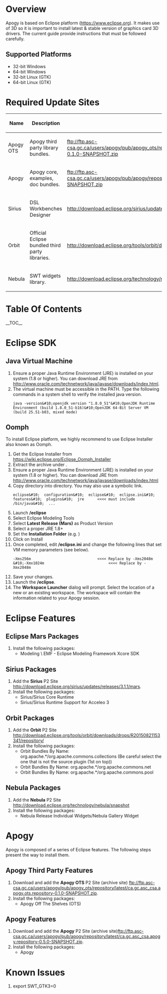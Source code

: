 = Overview =
Apogy is based on Eclipse platform ([https://www.eclipse.org https://www.eclipse.org]).  It makes use of 3D so it is important to install latest & stable version of graphics card 3D drivers.  The current guide provide instructions that must be followed carefully.

== Supported Platforms ==
* 32-bit Windows
* 64-bit Windows
* 32-bit Linux (GTK)
* 64-bit Linux (GTK) 

= Required Update Sites =
{|
! Name
! Description
! URLs
|-
| Apogy OTS
| Apogy third party library bundles.
| [ftp://ftp.asc-csa.gc.ca/users/apogy/pub/apogy_ots/repository/latest/ca.gc.asc_csa.apogy.ots.repository-0.1.0-SNAPSHOT.zip ftp://ftp.asc-csa.gc.ca/users/apogy/pub/apogy_ots/repository/latest/ca.gc.asc_csa.apogy.ots.repository-0.1.0-SNAPSHOT.zip]
|-
| Apogy
| Apogy core, examples, doc bundles.
| [ftp://ftp.asc-csa.gc.ca/users/apogy/pub/apogy/repository/latest/ca.gc.asc_csa.apogy.repository-0.5.0-SNAPSHOT.zip ftp://ftp.asc-csa.gc.ca/users/apogy/pub/apogy/repository/latest/ca.gc.asc_csa.apogy.repository-0.5.0-SNAPSHOT.zip]
|-
| Sirius
| DSL Workbenches Designer 
| [http://download.eclipse.org/sirius/updates/releases/3.1.1/mars http://download.eclipse.org/sirius/updates/releases/3.1.1/mars]
|-
| Orbit
| Official Eclipse bundled third party libraries.
| [http://download.eclipse.org/tools/orbit/downloads/drops/R20150821153341/repository/ http://download.eclipse.org/tools/orbit/downloads/drops/R20150821153341/repository/]
|-
| Nebula
| SWT widgets library.
| [http://download.eclipse.org/technology/nebula/snapshot http://download.eclipse.org/technology/nebula/snapshot]
|}
= Table Of Contents =
__TOC__
= Eclipse SDK = 
== Java Virtual Machine ==
# Ensure a proper Java Runtime Environment (JRE) is installed on your system (1.8 or higher).  You can download JRE from [http://www.oracle.com/technetwork/java/javase/downloads/index.html http://www.oracle.com/technetwork/java/javase/downloads/index.html].  
# The virtual machine must be accessible in the PATH.  Type the following commands in a system shell to verify the installed java version.<pre>java -version&#10;openjdk version "1.8.0_51"&#10;OpenJDK Runtime Environment (build 1.8.0_51-b16)&#10;OpenJDK 64-Bit Server VM (build 25.51-b03, mixed mode)</pre>

== Oomph ==
To install Eclipse platform, we highly recommend to use Eclipse Installer also known as Oomph.
# Get the Eclipse Installer from [https://wiki.eclipse.org/Eclipse_Oomph_Installer https://wiki.eclipse.org/Eclipse_Oomph_Installer]
# Extract the archive under '''<ECLIPSE_INSTALLER_HOME>'''.
# Ensure a proper Java Runtime Environment (JRE) is installed on your system (1.8 or higher).  You can download JRE from [http://www.oracle.com/technetwork/java/javase/downloads/index.html http://www.oracle.com/technetwork/java/javase/downloads/index.html]
# Copy '''<JRE_HOME>''' directory into '''<ECLIPSE_INSTALLER_HOME>''' directory. You may also use a symbolic link.  <pre>eclipse&#10;  configuration&#10;  eclipse&#10;  eclipse.ini&#10;  features&#10;  plugins&#10;  jre      <<<< must include /bin/java&#10;  ...</pre>
# Launch '''<ECLIPSE_INSTALLER_HOME>/eclipse'''
# Select Eclipse Modeling Tools
# Select '''Latest Release (Mars)''' as Product Version
# Select a proper JRE 1.8+ 
# Set the '''Installation Folder''' (e.g. '''<ECLIPSE_HOME>''')
# Click on Install
# Once completed, edit '''<ECLIPSE_HOME>/eclipse.ini''' and change the following lines that set VM memory parameters (see below).  <pre>-Xms256m                              <<<< Replace by -Xms2048m &#10;-Xmx1024m                             <<<< Replace by -Xmx2048m</pre>
# Save your changes.
# Launch the '''<ECLIPSE_HOME>/eclipse'''.
# The '''Workspace Launcher''' dialog will prompt.  Select the location of a new or an existing workspace.  The workspace will contain the information related to your Apogy session.
= Eclipse Features =
== Eclipse Mars Packages ==
# Install the following packages:
#* Modeling \ EMF - Eclipse Modeling Framework Xcore SDK
== Sirius Packages ==
# Add the '''Sirius''' P2 Site [http://download.eclipse.org/sirius/updates/releases/3.1.1/mars http://download.eclipse.org/sirius/updates/releases/3.1.1/mars].
# Install the following packages:
#* Sirius/Sirius Core Runtime
#* Sirius/Sirius Runtime Support for Acceleo 3
== Orbit Packages ==
# Add the '''Orbit''' P2 Site [http://download.eclipse.org/tools/orbit/downloads/drops/R20150821153341/repository/ http://download.eclipse.org/tools/orbit/downloads/drops/R20150821153341/repository/]
# Install the following packages:
#* Orbit Bundles By Name: org.apache.*/org.apache.commons.collections (Be careful select the one that is not the source plugin (1st on top))
#* Orbit Bundles By Name: org.apache.*/org.apache.commons.net
#* Orbit Bundles By Name: org.apache.*/org.apache.commons.pool
== Nebula Packages ==
# Add the '''Nebula''' P2 Site [http://download.eclipse.org/technology/nebula/snapshot http://download.eclipse.org/technology/nebula/snapshot]
# Install the following packages:
#* Nebula Release Individual Widgets/Nebula Gallery Widget
= Apogy =
Apogy is composed of a series of Eclipse features.  The following steps present the way to install them.
== Apogy Third Party Features ==
# Download and add the '''Apogy OTS''' P2 Site (archive site) [ftp://ftp.asc-csa.gc.ca/users/apogy/pub/apogy_ots/repository/latest/ca.gc.asc_csa.apogy.ots.repository-0.1.0-SNAPSHOT.zip ftp://ftp.asc-csa.gc.ca/users/apogy/pub/apogy_ots/repository/latest/ca.gc.asc_csa.apogy.ots.repository-0.1.0-SNAPSHOT.zip].
# Install the following packages:
#* Apogy Off The Shelves (OTS)
== Apogy Features ==
# Download and add the '''Apogy''' P2 Site  (archive site)[ftp://ftp.asc-csa.gc.ca/users/apogy/pub/apogy/repository/latest/ca.gc.asc_csa.apogy.repository-0.5.0-SNAPSHOT.zip ftp://ftp.asc-csa.gc.ca/users/apogy/pub/apogy/repository/latest/ca.gc.asc_csa.apogy.repository-0.5.0-SNAPSHOT.zip].
# Install the following packages:
#* Apogy
= Known Issues =
# export SWT_GTK3=0